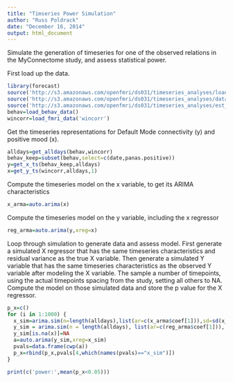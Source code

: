 ```yaml
---
title: "Timseries Power Simulation"
author: "Russ Poldrack"
date: "December 16, 2014"
output: html_document
---
```


Simulate the generation of timeseries for one of the observed relations in the MyConnectome study, and assess statistical power.

First load up the data.

```r
library(forecast)
source('http://s3.amazonaws.com/openfmri/ds031/timeseries_analyses/load_myconnectome_data.R')
source('http://s3.amazonaws.com/openfmri/ds031/timeseries_analyses/data_utilities.R')
source('http://s3.amazonaws.com/openfmri/ds031/timeseries_analyses/est_bivariate_arima_model.R')
behav=load_behav_data()
wincorr=load_fmri_data('wincorr')
```

Get the timeseries representations for Default Mode connectivity (y) and positive mood (x).
```r
alldays=get_alldays(behav,wincorr)
behav_keep=subset(behav,select=c(date,panas.positive))
y=get_x_ts(behav_keep,alldays)
x=get_y_ts(wincorr,alldays,1)
```

Compute the timeseries model on the x variable, to get its ARIMA characteristics
```r
x_arma=auto.arima(x)
```

Compute the timeseries model on the y variable, including the x regressor
```r
reg_arma=auto.arima(y,xreg=x)
```

Loop through simulation to generate data and assess model.  First generate a simulated X regressor that has the same timeseries characteristics and residual variance as the true X variable.  Then generate a simulated Y variable that has the same timeseries characteristics as the observed Y variable after modeling the X variable.  The sample a number of timepoints, using the actual timepoints spacing from the study, setting all others to NA.  Compute the model on those simulated data and store the p value for the X regressor.
```r
p_x=c()
for (i in 1:1000) {
  x_sim=arima.sim(n=length(alldays),list(ar=c(x_arma$coef[1])),sd=sd(x_arma$residuals,na.rm=TRUE))
  y_sim = arima.sim(n = length(alldays), list(ar=c(reg_arma$coef[1])), sd = sd(reg_arma$residuals,na.rm=TRUE)) + x_sim*reg_arma$coef[3]
  y_sim[is.na(x)]=NA
  a=auto.arima(y_sim,xreg=x_sim)
  pvals=data.frame(cwp(a))
  p_x=rbind(p_x,pvals[4,which(names(pvals)=="x_sim")])
}

print(c('power:',mean(p_x<0.05)))

```

